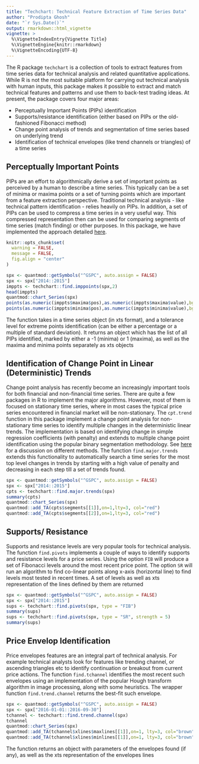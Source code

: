 ```yaml
---
title: "Techchart: Technical Feature Extraction of Time Series Data"
author: "Prodipta Ghosh"
date: "`r Sys.Date()`"
output: rmarkdown::html_vignette
vignette: >
  %\VignetteIndexEntry{Vignette Title}
  %\VignetteEngine{knitr::rmarkdown}
  %\VignetteEncoding{UTF-8}
---
```


The R package `techchart` is a collection of tools to extract features from time series data for technical analysis and related quantitative applications. While R is not the most suitable platform for carrying out technical analysis with human inputs, this package makes it possible to extract and match technical features and patterns and use them to back-test trading ideas. At present, the package covers four major areas:

- Perceptually Important Points (PIPs) identification
- Supports/resistance identification (either based on PIPs or the old-fashioned Fibonacci method)
- Change point analysis of trends and segmentation of time series based on underlying trend
- Identification of technical envelopes (like trend channels or triangles) of a time series

## Perceptually Important Points

PIPs are an effort to algorithmically derive a set of important points as perceived by a human to describe a time series. This typically can be a set of minima or maxima points or a set of turning points which are important from a feature extraction perspective. Traditional technical analysis - like technical pattern identification - relies heavily on PIPs.  In addition, a set of PIPs can be used to compress a time series in a very useful way. This compressed representation then can be used for comparing segments of time series (match finding) or other purposes. In this package, we have implemented the approach detailed [here](https://www.cs.cmu.edu/~eugene/research/full/search-series.pdf).
```r
knitr::opts_chunk$set(
  warning = FALSE,
  message = FALSE,
  fig.align = "center"
)
```
```r
spx <- quantmod::getSymbols("^GSPC", auto.assign = FALSE)
spx <- spx["2014::2015"]
imppts <- techchart::find.imppoints(spx,2)
head(imppts)
quantmod::chart_Series(spx)
points(as.numeric(imppts$maxima$pos),as.numeric(imppts$maxima$value),bg="green",pch=24,cex=1.25)
points(as.numeric(imppts$minima$pos),as.numeric(imppts$minima$value),bg="red",pch=25,cex=1.25)
```


The function takes in a time series object (in xts format), and a tolerance level for extreme points identification (can be either a percentage or a multiple of standard deviation). It returns an object which has the list of all PIPs identified, marked by either a -1 (minima) or 1 (maxima), as well as the maxima and minima points separately as xts objects

## Identification of Change Point in Linear (Deterministic) Trends

Change point analysis has recently become an increasingly important tools for both financial and non-financial time series. There are quite a few packages in R to implement the major algorithms. However, most of them is focused on stationary time series, where in most cases the typical price series encountered in financial market will be non-stationary. The `cpt.trend` function in this package implement a change point analysis for non-stationary time series to identify multiple changes in the deterministic linear trends. The implementation is based on identifying change in simple regression coefficients (with penalty) and extends to multiple change point identification using the popular binary segmentation methodology. See [here](https://arxiv.org/pdf/1101.1438.pdf) for a discussion on different methods. The function `find.major.trends` extends this functionality to automatically search a time series for the most top level changes in trends by starting with a high value of penalty and decreasing in each step till a set of trends found.

```r
spx <- quantmod::getSymbols("^GSPC", auto.assign = FALSE)
spx <- spx["2014::2015"]
cpts <- techchart::find.major.trends(spx)
summary(cpts)
quantmod::chart_Series(spx)
quantmod::add_TA(cpts$segments[[1]],on=1,lty=3, col="red")
quantmod::add_TA(cpts$segments[[2]],on=1,lty=3, col="red")
```

## Supports/ Resistance

Supports and resistance levels are very popular tools for technical analysis. The function `find.pivots` implements a couple of ways to identify supports and resistance levels for a price series. Using the option `FIB` will produce a set of Fibonacci levels around the most recent price point. The option `SR` will run an algorithm to find co-linear points along x-axis (horizontal line) to find levels most tested in recent times. A set of levels as well as xts representation of the lines defined by them are returned

```r
spx <- quantmod::getSymbols("^GSPC", auto.assign = FALSE)
spx <- spx["2014::2015"]
sups <- techchart::find.pivots(spx, type = "FIB")
summary(sups)
sups <- techchart::find.pivots(spx, type = "SR", strength = 5)
summary(sups)
```


## Price Envelop Identification

Price envelopes features are an integral part of technical analysis. For example technical analysts look for features like trending channel, or ascending triangles etc to identify continuation or breakout from current price actions. The function `find.tchannel` identifies the most recent such envelopes using an implementation of the popular Hough transform algorithm in image processing, along with some heuristics. The wrapper function `find.trend.channel` returns the best-fit such envelope.

```r
spx <- quantmod::getSymbols("^GSPC", auto.assign = FALSE)
spx <- spx["2016-01-01::2016-09-30"]
tchannel <- techchart::find.trend.channel(spx)
tchannel
quantmod::chart_Series(spx)
quantmod::add_TA(tchannel$xlines$maxlines[[1]],on=1, lty=3, col="brown")
quantmod::add_TA(tchannel$xlines$minlines[[1]],on=1, lty=3, col="brown")
```

The function returns an object with parameters of the envelopes found (if any), as well as the xts representation of the envelopes lines
